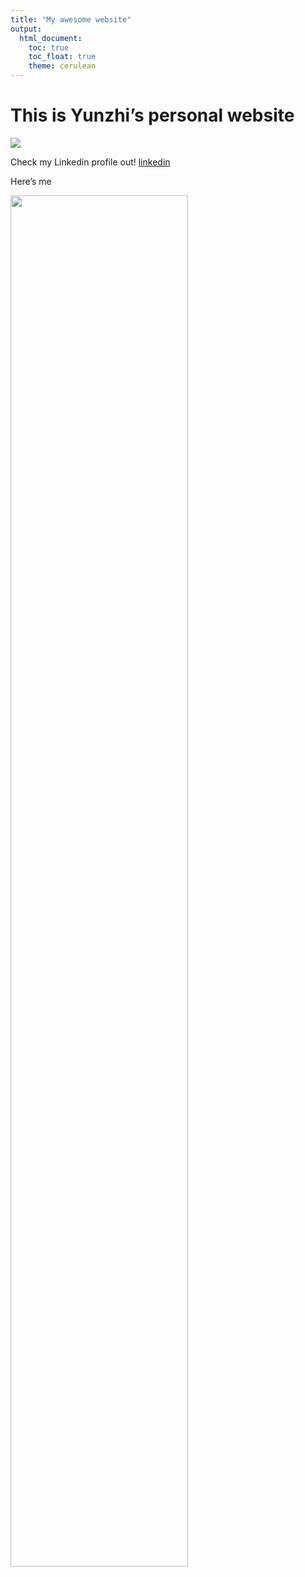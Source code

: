 ```yaml
---
title: "My awesome website"
output: 
  html_document:
    toc: true
    toc_float: true
    theme: cerulean
---
```


# This is Yunzhi's personal website

![](https://media.giphy.com/media/drXGoW1iudhKw/giphy.gif)


Check my Linkedin profile out! [linkedin](https://www.linkedin.com/in/grace-yunzhi-qian)

Here's me




<img src="Grace.jpg" style="width:75%">